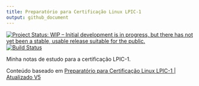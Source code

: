 ```yaml
---
title: Preparatório para Certificação Linux LPIC-1
output: github_document
---
```


[![Project Status: WIP – Initial development is in progress, but there has not yet been a stable, usable release suitable for the public.](https://www.repostatus.org/badges/latest/wip.svg)](https://www.repostatus.org/#wip)
[![Build Status](https://travis-ci.com/kguidonimartins/cert-linux-lpic-1.svg?branch=master)](https://travis-ci.com/kguidonimartins/cert-linux-lpic-1)

Minha notas de estudo para a certificação LPIC-1.

Conteúdo baseado em [Preparatório para Certificação Linux LPIC-1 | Atualizado V5](https://www.udemy.com/course/curso-online-certificacao-linux-lpic1-comptia/)

